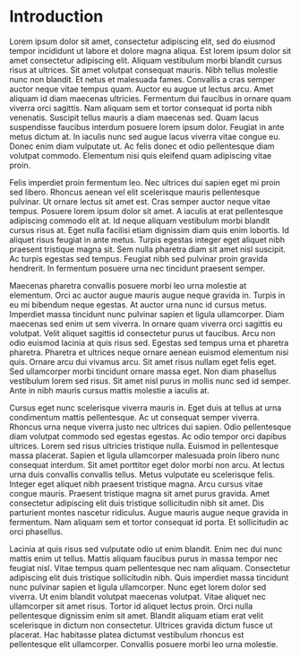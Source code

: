 # Introduction {#intro}

Lorem ipsum dolor sit amet, consectetur adipiscing elit, sed do eiusmod tempor incididunt ut labore et dolore magna aliqua. Est lorem ipsum dolor sit amet consectetur adipiscing elit. Aliquam vestibulum morbi blandit cursus risus at ultrices. Sit amet volutpat consequat mauris. Nibh tellus molestie nunc non blandit. Et netus et malesuada fames. Convallis a cras semper auctor neque vitae tempus quam. Auctor eu augue ut lectus arcu. Amet aliquam id diam maecenas ultricies. Fermentum dui faucibus in ornare quam viverra orci sagittis. Nam aliquam sem et tortor consequat id porta nibh venenatis. Suscipit tellus mauris a diam maecenas sed. Quam lacus suspendisse faucibus interdum posuere lorem ipsum dolor. Feugiat in ante metus dictum at. In iaculis nunc sed augue lacus viverra vitae congue eu. Donec enim diam vulputate ut. Ac felis donec et odio pellentesque diam volutpat commodo. Elementum nisi quis eleifend quam adipiscing vitae proin.

Felis imperdiet proin fermentum leo. Nec ultrices dui sapien eget mi proin sed libero. Rhoncus aenean vel elit scelerisque mauris pellentesque pulvinar. Ut ornare lectus sit amet est. Cras semper auctor neque vitae tempus. Posuere lorem ipsum dolor sit amet. A iaculis at erat pellentesque adipiscing commodo elit at. Id neque aliquam vestibulum morbi blandit cursus risus at. Eget nulla facilisi etiam dignissim diam quis enim lobortis. Id aliquet risus feugiat in ante metus. Turpis egestas integer eget aliquet nibh praesent tristique magna sit. Sem nulla pharetra diam sit amet nisl suscipit. Ac turpis egestas sed tempus. Feugiat nibh sed pulvinar proin gravida hendrerit. In fermentum posuere urna nec tincidunt praesent semper.

Maecenas pharetra convallis posuere morbi leo urna molestie at elementum. Orci ac auctor augue mauris augue neque gravida in. Turpis in eu mi bibendum neque egestas. At auctor urna nunc id cursus metus. Imperdiet massa tincidunt nunc pulvinar sapien et ligula ullamcorper. Diam maecenas sed enim ut sem viverra. In ornare quam viverra orci sagittis eu volutpat. Velit aliquet sagittis id consectetur purus ut faucibus. Arcu non odio euismod lacinia at quis risus sed. Egestas sed tempus urna et pharetra pharetra. Pharetra et ultrices neque ornare aenean euismod elementum nisi quis. Ornare arcu dui vivamus arcu. Sit amet risus nullam eget felis eget. Sed ullamcorper morbi tincidunt ornare massa eget. Non diam phasellus vestibulum lorem sed risus. Sit amet nisl purus in mollis nunc sed id semper. Ante in nibh mauris cursus mattis molestie a iaculis at.

Cursus eget nunc scelerisque viverra mauris in. Eget duis at tellus at urna condimentum mattis pellentesque. Ac ut consequat semper viverra. Rhoncus urna neque viverra justo nec ultrices dui sapien. Odio pellentesque diam volutpat commodo sed egestas egestas. Ac odio tempor orci dapibus ultrices. Lorem sed risus ultricies tristique nulla. Euismod in pellentesque massa placerat. Sapien et ligula ullamcorper malesuada proin libero nunc consequat interdum. Sit amet porttitor eget dolor morbi non arcu. At lectus urna duis convallis convallis tellus. Metus vulputate eu scelerisque felis. Integer eget aliquet nibh praesent tristique magna. Arcu cursus vitae congue mauris. Praesent tristique magna sit amet purus gravida. Amet consectetur adipiscing elit duis tristique sollicitudin nibh sit amet. Dis parturient montes nascetur ridiculus. Augue mauris augue neque gravida in fermentum. Nam aliquam sem et tortor consequat id porta. Et sollicitudin ac orci phasellus.

Lacinia at quis risus sed vulputate odio ut enim blandit. Enim nec dui nunc mattis enim ut tellus. Mattis aliquam faucibus purus in massa tempor nec feugiat nisl. Vitae tempus quam pellentesque nec nam aliquam. Consectetur adipiscing elit duis tristique sollicitudin nibh. Quis imperdiet massa tincidunt nunc pulvinar sapien et ligula ullamcorper. Nunc eget lorem dolor sed viverra. Ut enim blandit volutpat maecenas volutpat. Vitae aliquet nec ullamcorper sit amet risus. Tortor id aliquet lectus proin. Orci nulla pellentesque dignissim enim sit amet. Blandit aliquam etiam erat velit scelerisque in dictum non consectetur. Ultrices gravida dictum fusce ut placerat. Hac habitasse platea dictumst vestibulum rhoncus est pellentesque elit ullamcorper. Convallis posuere morbi leo urna molestie.
